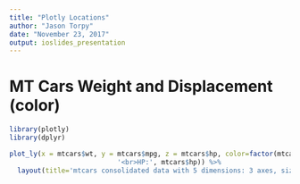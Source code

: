 ---
title: "Plotly Locations"
author: "Jason Torpy"
date: "November 23, 2017"
output: ioslides_presentation
---

# MT Cars Weight and Displacement (color)
```{r, echo=FALSE,warning=FALSE,message=FALSE}
library(plotly)
library(dplyr)

plot_ly(x = mtcars$wt, y = mtcars$mpg, z = mtcars$hp, color=factor(mtcars$cyl),size=I(mtcars$disp*5),text = ~paste('Weight:', mtcars$wt, '<br>Displacement:', mtcars$disp, '<br>MPG:', mtcars$mpg,
                           '<br>HP:', mtcars$hp)) %>%
  layout(title='mtcars consolidated data with 5 dimensions: 3 axes, size, and color -- Nov 23, 2017')

```
